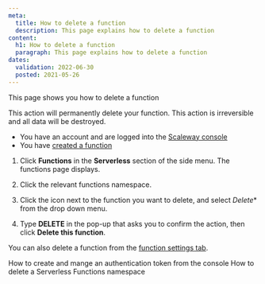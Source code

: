 ```yaml
---
meta:
  title: How to delete a function
  description: This page explains how to delete a function
content:
  h1: How to delete a function
  paragraph: This page explains how to delete a function
dates:
  validation: 2022-06-30
  posted: 2021-05-26
---
```


This page shows you how to delete a function

<Message type="important">
  This action will permanently delete your function. This action is irreversible and all data will be destroyed.
</Message>

<Message type="requirement">

  - You have an account and are logged into the [Scaleway console](https://console.scaleway.com)
  - You have [created a function](/compute/functions/how-to/create-a-function/)

</Message>

1. Click **Functions** in the **Serverless** section of the side menu. The functions page displays.

2. Click the relevant functions namespace.

2. Click the <Icon name="more" /> icon next to the function you want to delete, and select *Delete** from the drop down menu. 

3. Type **DELETE** in the pop-up that asks you to confirm the action, then click **Delete this function**.

<Message type="tip">

  You can also delete a function from the [function settings tab](/compute/functions/how-to/modify-function-privacy/).

</Message>

<Navigation>
  <PreviousButton to="/compute/functions/how-to/create-auth-token-from-console/">How to create and mange an authentication token from the console</PreviousButton>
  <NextButton to="/compute/functions/how-to/delete-a-functions-namespace/">How to delete a Serverless Functions namespace</NextButton>
</Navigation>
